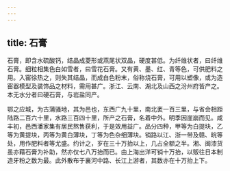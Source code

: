 ```yaml
---
---
---
```

title: 石膏
---



石膏，即含水硫酸钙，结晶成菱形或燕尾状双晶，硬度甚低。为纤维状者，曰纤维石膏。细粒相集色白如雪者，曰雪花石膏。又有黄、墨、红、青等色，可供肥料之用。入窑徐热之，则失其结晶，而成白色粉末，俗称烧石膏，可用以塑像，或为造窑器模型及装饰品之材料，需用甚广。浙江、云南、湖北及山西之汾州府皆产之。本无水分者曰硬石膏，与岩盐同产。

鄂之应城，为古蒲骚地，其为邑也，东西广九十里，南北袤一百三里，与省会相距陆路二百六十里，水路三百四十里，所产之石膏，名着中外。明季因崖崩而见。咸丰初，邑西潘家集有居民熬售获利，于是效用益广。品分四种，甲等为白提块，乙等为黄提块，丙等为黄白薄块，丁等为色杂细薄块。销路以江、浙一带及赣、皖等处，用作肥料者等尤盛。约计之，岁在三十万抬以上，几占全额之半。湘、闽漆货虽亦藉石膏为补助，然亦仅七八万抬而已。由上海出洋可销十万抬，以贩往日本制造牙粉之数为最。此外散布于襄河中路、长江上游者，其数亦在十万抬上下。